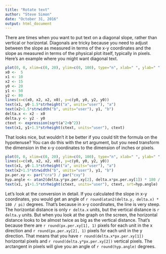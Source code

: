 ```yaml
---
title: "Rotate text"
author: "Steve Simon"
date: "October 31, 2016"
output: html_document
---
```


There are times when you want to put text on a diagonal slope, rather than vertical or horizontal. Diagonals are tricky because you need to adjust between the slope as measured in terms of the x-y coordinates and the slope as measured in terms of the physical plot itself, typically in pixels. Here's an example where you might want diagonal text.

```r
plot(0, 0, xlim=c(0, 20), ylim=c(0, 100), type="n", xlab=" ", ylab=" ")
x0 <-  5
x1 <- 10
x2 <- 15
y0 <- 20
y1 <- 50
y2 <- 80
lines(x=c(x0, x2, x2, x0), y=c(y0, y0, y2, y0))
text(x1, y0-1.5*strheight("a", units="user"), "a")
text(x2+1.5*strwidth("b", units="user"), y1, "b")
delta.x <- x2 - x0
delta.y <- y2 - y0
ctext <- expression(sqrt(a^2+b^2))
text(x1, y1+1.5*strheight(ctext, units="user"), ctext)
```

That looks nice, but wouldn't it be better if you could tilt the formula on the hypotenuse? You can do this with the srt argument, but you need transform the dimension in the x-y coordinates to the dimension of inches or pixels.

```r
plot(0, 0, xlim=c(0, 20), ylim=c(0, 100), type="n", xlab=" ", ylab=" ")
lines(x=c(x0, x2, x2, x0), y=c(y0, y0, y2, y0))
text(x1, y0-1.5*strheight("a", units="user"), "a")
text(x2+1.5*strwidth("b", units="user"), y1, "b")
px.per.xy <- par("cra") / par("cxy")
hyp.angle <- atan2(delta.y*px.per.xy[2], delta.x*px.per.xy[1]) * 180 / pi
text(x1, y1+1.5*strheight(ctext, units="user"), ctext, srt=hyp.angle)
```

Let's look at the conversion in detail. If you calculated the slope in x-y coordinates, you would get an angle of `r round(atan2(delta.y, delta.x) * 180 / pi)` degrees. That's because in x-y coordinates, the line is very steep. The horizontal distance is only `r delta.x` units, but the vertical distance is `r delta.y` units. But when you look at the graph on the screen, the horizontal distance looks to be almost twice as big as the vertical distance. That's because there are `r round(px.per.xy[1], 1)` pixels for each unit in the x direction and `r round(px.per.xy[2], 1)` pixels for each unit in the y direction. That means that you have `r round(delta.x*px.per.xy[1])` horizontal pixels and `r round(delta.y*px.per.xy[2])` vertical pixels. The arctangent in pixels will give you an angle of `r round(hyp.angle)` degrees.